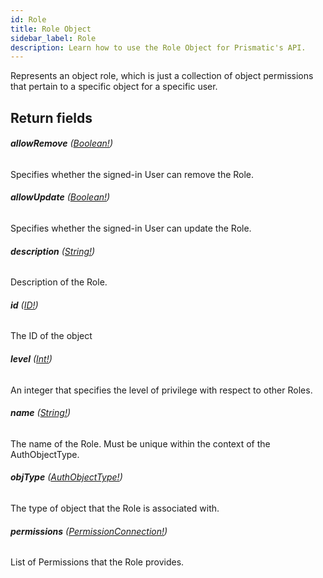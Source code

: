 ```yaml
---
id: Role
title: Role Object
sidebar_label: Role
description: Learn how to use the Role Object for Prismatic's API.
---
```


Represents an object role, which is just a collection of object permissions
that pertain to a specific object for a specific user.

## Return fields

###### <b>allowRemove</b> ([Boolean!](api/schema/scalar/Boolean.mdx))

Specifies whether the signed-in User can remove the Role.

###### <b>allowUpdate</b> ([Boolean!](api/schema/scalar/Boolean.mdx))

Specifies whether the signed-in User can update the Role.

###### <b>description</b> ([String!](api/schema/scalar/String.mdx))

Description of the Role.

###### <b>id</b> ([ID!](api/schema/scalar/ID.mdx))

The ID of the object

###### <b>level</b> ([Int!](api/schema/scalar/Int.mdx))

An integer that specifies the level of privilege with respect to other Roles.

###### <b>name</b> ([String!](api/schema/scalar/String.mdx))

The name of the Role. Must be unique within the context of the AuthObjectType.

###### <b>objType</b> ([AuthObjectType!](api/schema/object/AuthObjectType.mdx))

The type of object that the Role is associated with.

###### <b>permissions</b> ([PermissionConnection!](api/schema/object/PermissionConnection.mdx))

List of Permissions that the Role provides.
